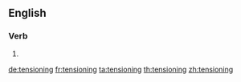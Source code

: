 ==English==

===Verb===
{{head|en|present participle}}

# {{present participle of|tension|lang=en|nocat=1}}

[[de:tensioning]]
[[fr:tensioning]]
[[ta:tensioning]]
[[th:tensioning]]
[[zh:tensioning]]